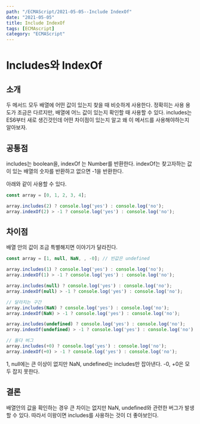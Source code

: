 ---
path: "/ECMAScript/2021-05-05--Include IndexOf"
date: "2021-05-05"
title: Include IndexOf
tags: [ECMAscript]
category: "ECMAScript"
---

# Includes와 IndexOf

## 소개

두 메서드 모두 배열에 어떤 값이 있는지 찾을 때 비슷하게 사용한다. 정확히는 사용 용도가 조금은 다르지만, 배열에 어느 값이 있는지 확인할 때 사용할 수 있다. includes는 ES6부터 새로 생긴것인데 어떤 차이점이 있는지 알고 왜 이 메서드를 사용해야하는지 알아보자.

## 공통점

includes는 boolean을, indexOf 는 Number를 반환한다. indexOf는 찾고자하는 값이 있는 배열의 숫자를 반환하고 없으면 -1을 반환한다.

아래와 같이 사용할 수 있다.

```javascript
const array = [0, 1, 2, 3, 4];

array.includes(2) ? console.log('yes') : console.log('no');
array.indexOf(2) > -1 ? console.log('yes') : console.log('no');
```

## 차이점

배열 안의 값이 조금 특별해지면 이야기가 달라진다.

```javascript
const array = [1, null, NaN, , -0]; // 빈값은 undefined

array.includes(1) ? console.log('yes') : console.log('no');
array.indexOf(1) > -1 ? console.log('yes') : console.log('no');

array.includes(null) ? console.log('yes') : console.log('no');
array.indexOf(null) > -1 ? console.log('yes') : console.log('no');

// 달라지는 구간
array.includes(NaN) ? console.log('yes') : console.log('no');
array.indexOf(NaN) > -1 ? console.log('yes') : console.log('no');

array.includes(undefined) ? console.log('yes') : console.log('no');
array.indexOf(undefined) > -1 ? console.log('yes') : console.log('no');

// 둘다 버그
array.includes(+0) ? console.log('yes') : console.log('no');
array.indexOf(+0) > -1 ? console.log('yes') : console.log('no');
```

1, null에는 큰 이상이 없지만 NaN, undefined는 includes만 잡아낸다. -0, +0은 모두 잡지 못한다.

## 결론

배열안의 값을 확인하는 경우 큰 차이는 없지만 NaN, undefined와 관련한 버그가 발생할 수 있다. 따라서 이왕이면 includes를 사용하는 것이 더 좋아보인다.

